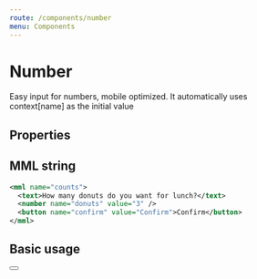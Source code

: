 ```yaml
---
route: /components/number
menu: Components
---
```



# Number

Easy input for numbers, mobile optimized. It automatically uses context[name] as the initial value

## Properties

<Props of={Number} />

## MML string

```xml
<mml name="counts">
  <text>How many donuts do you want for lunch?</text>
  <number name="donuts" value="3" />
  <button name="confirm" value="Confirm">Confirm</button>
</mml>
```

## Basic usage

<Playground>
  <Text text="How many donuts do you want for lunch?"/>
  <Number name="answer" value="3"/>
  <Button name="confirm" value="Confirm" text="Confirm"/>
</Playground>
